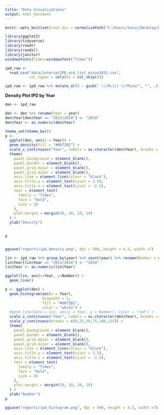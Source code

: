 ```yaml
---
title: "Data Visualizations"
output: html_document
---
```


```r
knitr::opts_knit$set(root.dir = normalizePath("C:/Users/tenis/Desktop/Data_Projects/UT_Lab-Matching")) 
```

```r
library(ggplot2)
library(tidyverse)
library(readr)
library(readxl)
library(janitor)
windowsFonts(Times=windowsFont("Times"))

ipd_raw <-
  read_csv("data/interim/IPD_eid_list_minus2015.csv",
           col_types = cols(X1 = col_skip()))

ipd_raw <- ipd_raw %>% mutate_all( ~ gsub(" \\(R\\)| \\*Minor", "", .))
```

**Density Plot IPD by Year**

```r


den <- ipd_raw

den <- den %>% rename(Year = year)
den$Year[den$Year == "2013/2014"] <- "2014"
den$Year <- as.numeric(den$Year)

theme_set(theme_bw())
p <-
  ggplot(den, aes(x = Year)) +
  geom_density(fill = "#0072B2") +
  scale_x_continuous("Year", labels = as.character(den$Year), breaks = den$Year) +
  theme(
    panel.background = element_blank(),
    panel.border = element_blank(),
    panel.grid.major = element_blank(),
    panel.grid.minor = element_blank(),
    axis.line = element_line(colour = "black"),
    axis.title.y = element_text(vjust = 3.5),
    axis.title.x = element_text(vjust = -2.5),
    text = element_text(
      family = "Times",
      face = "bold",
      size = 20
    ),
    plot.margin = margin(10, 10, 10, 10)
  ) +
  ylab("Density")
  

p


ggsave("reports/ipd_density.png", dpi = 500, height = 4.5, width =7)
```

```r

lin <- ipd_raw %>% group_by(year) %>% count(year) %>% rename(Number = n, Year = year)
lin$Year[lin$Year == "2013/2014"] <- "2014"
lin$Year <- as.numeric(lin$Year)

ggplot(lin, aes(x=Year, y=Number)) +
  geom_line()
```

```r

p <- ggplot(den) +
  geom_histogram(aes(x = Year),
                 binwidth = 1,
                 fill = "#0072B2",
                 color = "white") +
  #geom_line(data = lin, aes(x = Year, y = Number), color = "red") +
  scale_x_continuous("Year", labels = as.character(den$Year), breaks = den$Year) +
  scale_y_continuous(breaks = c(0,25,50,75,100,125)) +
  theme(
    panel.background = element_blank(),
    panel.border = element_blank(),
    panel.grid.major = element_blank(),
    panel.grid.minor = element_blank(),
    axis.line = element_line(colour = "black"),
    axis.title.y = element_text(vjust = 3.5),
    axis.title.x = element_text(vjust = -2.5),
    text = element_text(
      family = "Times",
      face = "bold",
      size = 20
    ),
    plot.margin = margin(10, 10, 10, 10)
  ) +
  ylab("Number")
p

ggsave("reports/ipd_histogram.png", dpi = 500, height = 4.5, width =7)
```
